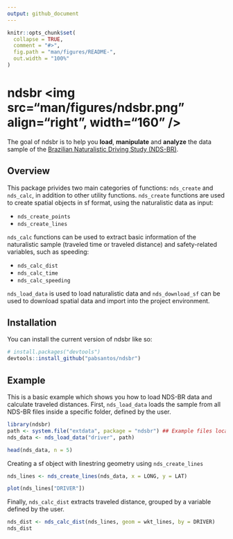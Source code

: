 ```yaml
---
output: github_document
---
```


<!-- README.md is generated from README.Rmd. Please edit that file -->

```r
knitr::opts_chunk$set(
  collapse = TRUE,
  comment = "#>",
  fig.path = "man/figures/README-",
  out.width = "100%"
)
```

# ndsbr <img src="man/figures/ndsbr.png" align="right", width="160" />

<!-- badges: start -->
<!-- badges: end -->

The goal of ndsbr is to help you **load**, **manipulate** and **analyze** the data sample of the [Brazilian Naturalistic Driving Study (NDS-BR)](http://www.tecnologia.ufpr.br/portal/ceppur/estudo-naturalistico-de-direcao-brasileiro/).

## Overview

This package privides two main categories of functions: `nds_create` and `nds_calc`, in addition to other utility functions. `nds_create` functions are used to create spatial objects in sf format, using the naturalistic data as input:

- `nds_create_points`
- `nds_create_lines`

`nds_calc` functions can be used to extract basic information of the naturalistic sample (traveled time or traveled distance) and safety-related variables, such as speeding:

- `nds_calc_dist`
- `nds_calc_time`
- `nds_calc_speeding`

`nds_load_data` is used to load naturalistic data and `nds_download_sf` can be used to download spatial data and import into the project environment. 

## Installation

You can install the current version of ndsbr like so:

``` r
# install.packages("devtools")
devtools::install_github("pabsantos/ndsbr")
```

## Example

This is a basic example which shows you how to load NDS-BR data and calculate traveled distances. First, `nds_load_data` loads the sample from all NDS-BR files inside a specific folder, defined by the user. 

```r
library(ndsbr)
path <- system.file("extdata", package = "ndsbr") ## Example files location
nds_data <- nds_load_data("driver", path)

head(nds_data, n = 5)
```

Creating a sf object with linestring geometry using `nds_create_lines`

```r
nds_lines <- nds_create_lines(nds_data, x = LONG, y = LAT)

plot(nds_lines["DRIVER"])
```

Finally, `nds_calc_dist` extracts traveled distance, grouped by a variable defined by the user.

```r
nds_dist <- nds_calc_dist(nds_lines, geom = wkt_lines, by = DRIVER)
nds_dist
```

